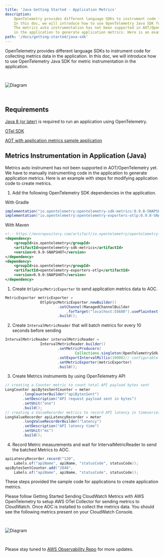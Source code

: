 ```yaml
---
title: 'Java Getting Started - Application Metrics'
description:
    OpenTelemetry provides different language SDKs to instrument code for collecting metrics data in the application.
    In this doc, we will introduce how to use OpenTelemetry Java SDK for metric instrumentation in the application...
    The metrics auto instrumentation has not been supported in AOT/OpenTelemetry yet. We have to manually instrument code
    in the application to generate application metrics. Here is an example with steps for applications to create metrics...
path: '/docs/getting-started/java-sdk'
---
```



OpenTelemetry provides different language SDKs to instrument code for collecting metrics data in the application.
In this doc, we will introduce how to use OpenTelemetry Java SDK for metric instrumentation in the application.

<img src={img1} alt="Diagram" style="margin: 30px 0;" />

<SectionSeparator />

## Requirements

[Java 8 (or later)](https://adoptopenjdk.net/) is required to run an application using OpenTelemetry.

[OTel SDK](https://github.com/open-telemetry/opentelemetry-java)

[AOT with application metrics sample application](https://github.com/aws-observability/aws-otel-collector-test-framework/blob/master/java-sdk-emitter/src/main/java/com/amazon/aocagent/MetricEmitter.java)

<SectionSeparator />

## Metrics Instrumentation in Application (Java)

Metrics auto instrument has not been supported in AOT/OpenTelemetry yet. We have to manually instrumenting code in the application to generate application metrics.
Here is an example with steps for modifying application code to create metrics.

1. Add the following OpenTelemetry SDK dependencies in the application.

With Gradle
```java
implementation("io.opentelemetry:opentelemetry-sdk-metrics:0.9.0-SNAPSHOT")
implementation("io.opentelemetry:opentelemetry-exporters-otlp:0.9.0-SNAPSHOT")
```

With Maven
```xml
<!-- https://mvnrepository.com/artifact/io.opentelemetry/opentelemetry-sdk-metrics -->
<dependency>
    <groupId>io.opentelemetry</groupId>
    <artifactId>opentelemetry-sdk-metrics</artifactId>
    <version>0.9.0-SNAPSHOT</version>
</dependency>
<dependency>
    <groupId>io.opentelemetry</groupId>
    <artifactId>opentelemetry-exporters-otlp</artifactId>
    <version>0.9.0-SNAPSHOT</version>
</dependency>
```

1. Create `OtlpGrpcMetricExporter` to send application metrics data to AOC.
```java
MetricExporter metricExporter =
                OtlpGrpcMetricExporter.newBuilder()
                        .setChannel(ManagedChannelBuilder
                            .forTarget("localhost:55680").usePlaintext().build())
                        .build();
```

2. Create `IntervalMetricReader` that will batch metrics for every 10 seconds before sending
```java
IntervalMetricReader intervalMetricReader =
                IntervalMetricReader.builder()
                        .setMetricProducers(
                                Collections.singleton(OpenTelemetrySdk.getMeterProvider().getMetricProducer()))
                        .setExportIntervalMillis(10000)// configurable interval
                        .setMetricExporter(metricExporter)
                        .build();
```

3. Create Metrics instruments by using OpenTelemetry API
```java
// creating a Counter metric to count total API payload bytes sent
LongCounter apiBytesSentCounter = meter
        .longCounterBuilder("apiBytesSent")
        .setDescription("API request payload sent in bytes")
        .setUnit("one")
        .build();
// creating a ValueRecorder metrics to record API latency in timeseries
LongValueRecorder apiLatencyRecorder = meter
        .longValueRecorderBuilder("latency")
        .setDescription("API latency time")
        .setUnit("ms")
        .build();
```

4. Record Metric measurements and wait for IntervalMetricReader to send the batched Metrics to AOC.
```java
apiLatencyRecorder.record("120",
    Labels.of("apiName", apiName, "statusCode", statusCode));
apiBytesSentCounter.add("2048",
    Labels.of("apiName", apiName, "statusCode", statusCode));
```

These steps provided the sample code for applications to create application metrics.

Please follow <Link to="/docs/getting-started/aot-cloudwatch-metrics">Getting Started Sending CloudWatch Metrics with AWS OpenTelemetry</Link>
to setup AWS OTel Collector for sending metrics to CloudWatch. Once AOC is installed to collect the metrics data. You should see the following
metrics present on your CloudWatch Console.

<img src={img2} alt="Diagram" style="margin: 30px 0;" />

Please stay tuned to [AWS Observability Repo](https://github.com/aws-observability) for more updates.
